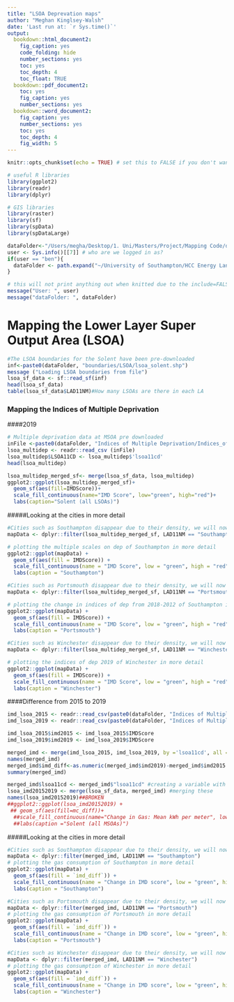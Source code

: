```yaml
---
title: "LSOA Deprevation maps"
author: "Meghan Kinglsey-Walsh"
date: 'Last run at: `r Sys.time()`'
output:
  bookdown::html_document2:
    fig_caption: yes
    code_folding: hide
    number_sections: yes
    toc: yes
    toc_depth: 4
    toc_float: TRUE
  bookdown::pdf_document2:
    toc: yes
    fig_caption: yes
    number_sections: yes
  bookdown::word_document2: 
    fig_caption: yes
    number_sections: yes
    toc: yes
    toc_depth: 4
    fig_width: 5
---
```


```r
knitr::opts_chunk$set(echo = TRUE) # set this to FALSE if you don't want the code in the final output

# useful R libraries
library(ggplot2)
library(readr)
library(dplyr)

# GIS libraries
library(raster)
library(sf)
library(spData)
library(spDataLarge)

dataFolder<-"/Users/megha/Desktop/1. Uni/Masters/Project/Mapping Code/data/" # default for Meghan
user <- Sys.info()[[7]] # who are we logged in as?
if(user == "ben"){
  dataFolder <- path.expand("~/University of Southampton/HCC Energy Landscape Mapping project - Documents/General/data/")
}

# this will not print anything out when knitted due to the include=FALSE setting in the chunk header
message("User: ", user)
message("dataFolder: ", dataFolder)
```

# Mapping the Lower Layer Super Output Area (LSOA)

```r
#The LSOA boundaries for the Solent have been pre-downloaded
inf<-paste0(dataFolder, "boundaries/LSOA/lsoa_solent.shp")
message ("Loading LSOA boundaries from file")
lsoa_sf_data <- sf::read_sf(inf)
head(lsoa_sf_data)
table(lsoa_sf_data$LAD11NM)#How many LSOAs are there in each LA
```

### Mapping the Indices of Multiple Deprivation
####2019
```r
# Multiple deprivation data at MSOA pre downloaded
inFile <-paste0(dataFolder, "Indices of Multiple Deprivation/Indices_of_Multiple_Deprivation_(IMD)_2019.csv")
lsoa_multidep <- readr::read_csv (inFile)
lsoa_multidep$LSOA11CD <- lsoa_multidep$'lsoa11cd'
head(lsoa_multidep)
```

```r
lsoa_multidep_merged_sf<- merge(lsoa_sf_data, lsoa_multidep)
ggplot2::ggplot(lsoa_multidep_merged_sf)+
  geom_sf(aes(fill=IMDScore))+
  scale_fill_continuous(name="IMD Score", low="green", high="red")+
  labs(caption="Solent (all LSOAs)")
```

#####Looking at the cities in more detail
```r
#Cities such as Southampton disappear due to their density, we will now map Southampton alone to see this area in more detail
mapData <- dplyr::filter(lsoa_multidep_merged_sf, LAD11NM == "Southampton")

# plotting the multiple scales on dep of Southampton in more detail
ggplot2::ggplot(mapData) + 
  geom_sf(aes(fill = IMDScore)) +
  scale_fill_continuous(name = "IMD Score", low = "green", high = "red") +
  labs(caption = "Southampton")
```
```r
#Cities such as Portsmouth disappear due to their density, we will now map Portsmouth alone to see this area in more detail
mapData <- dplyr::filter(lsoa_multidep_merged_sf, LAD11NM == "Portsmouth")

# plotting the change in indices of dep from 2018-2012 of Southampton in more detail
ggplot2::ggplot(mapData) + 
  geom_sf(aes(fill = IMDScore)) +
  scale_fill_continuous(name = "IMD Score", low = "green", high = "red") +
  labs(caption = "Portsmouth")
```
```r
#Cities such as Winchester disappear due to their density, we will now map Winchester alone to see this area in more detail
mapData <- dplyr::filter(lsoa_multidep_merged_sf, LAD11NM == "Winchester")

# plotting the indices of dep 2019 of Winchester in more detail
ggplot2::ggplot(mapData) + 
  geom_sf(aes(fill = IMDScore)) +
  scale_fill_continuous(name = "IMD Score", low = "green", high = "red") +
  labs(caption = "Winchester")
```
####Difference from 2015 to 2019
```r
imd_lsoa_2015 <- readr::read_csv(paste0(dataFolder, "Indices of Multiple Deprivation/Indices_of_Multiple_Deprivation_(IMD)_2015.csv"))
imd_lsoa_2019 <- readr::read_csv(paste0(dataFolder, "Indices of Multiple Deprivation/Indices_of_Multiple_Deprivation_(IMD)_2019.csv"))

imd_lsoa_2015$imd2015 <- imd_lsoa_2015$IMDScore
imd_lsoa_2019$imd2019 <- imd_lsoa_2019$IMDScore

merged_imd <- merge(imd_lsoa_2015, imd_lsoa_2019, by ='lsoa11cd', all = TRUE)
names(merged_imd)
merged_imd$imd_diff<-as.numeric(merged_imd$imd2019)-merged_imd$imd2015
summary(merged_imd)
```
```r
merged_imd$lsoa11cd <- merged_imd$"lsoa11cd" #creating a variable with the LSOA code in the same name as in sf_data
lsoa_imd20152019 <- merge(lsoa_sf_data, merged_imd) #merging these
names(lsoa_imd20152019)##BROKEN
##ggplot2::ggplot(lsoa_imd20152019) +
 ## geom_sf(aes(fill=mc_diff))+ 
  ##scale_fill_continuous(name="Change in Gas: Mean kWh per meter", low="green",high="red")+
  ##labs(caption ="Solent (all MSOAs)")
```
#####Looking at the cities in more detail
```r
#Cities such as Southampton disappear due to their density, we will now map Southampton alone to see this area in more detail
mapData <- dplyr::filter(merged_imd, LAD11NM == "Southampton")
# plotting the gas consumption of Southampton in more detail
ggplot2::ggplot(mapData) + 
  geom_sf(aes(fill = `imd_diff`)) +
  scale_fill_continuous(name = "Change in IMD score", low = "green", high = "red") +
  labs(caption = "Southampton")
```
```r
#Cities such as Portsmouth disappear due to their density, we will now map Portsmouth alone to see this area in more detail
mapData <- dplyr::filter(merged_imd, LAD11NM == "Portsmouth")
# plotting the gas consumption of Portsmouth in more detail
ggplot2::ggplot(mapData) + 
  geom_sf(aes(fill = `imd_diff`)) +
  scale_fill_continuous(name = "Change in IMD score", low = "green", high = "red") +
  labs(caption = "Portsmouth")
```
```r
#Cities such as Winchester disappear due to their density, we will now map Winchester alone to see this area in more detail
mapData <- dplyr::filter(merged_imd, LAD11NM == "Winchester")
# plotting the gas consumption of Winchester in more detail
ggplot2::ggplot(mapData) + 
  geom_sf(aes(fill = `imd_diff`)) +
  scale_fill_continuous(name = "Change in IMD score", low = "green", high = "red") +
  labs(caption = "Winchester")
```




